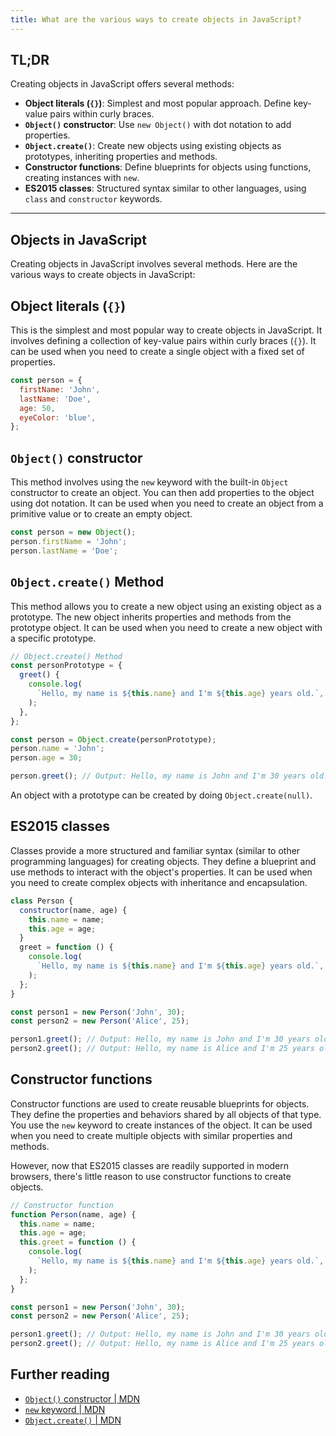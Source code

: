 ```yaml
---
title: What are the various ways to create objects in JavaScript?
---
```


## TL;DR

Creating objects in JavaScript offers several methods:

- **Object literals (`{}`)**: Simplest and most popular approach. Define key-value pairs within curly braces.
- **`Object()` constructor**: Use `new Object()` with dot notation to add properties.
- **`Object.create()`**: Create new objects using existing objects as prototypes, inheriting properties and methods.
- **Constructor functions**: Define blueprints for objects using functions, creating instances with `new`.
- **ES2015 classes**: Structured syntax similar to other languages, using `class` and `constructor` keywords.

---

## Objects in JavaScript

Creating objects in JavaScript involves several methods. Here are the various ways to create objects in JavaScript:

## Object literals (`{}`)

This is the simplest and most popular way to create objects in JavaScript. It involves defining a collection of key-value pairs within curly braces (`{}`). It can be used when you need to create a single object with a fixed set of properties.

```js
const person = {
  firstName: 'John',
  lastName: 'Doe',
  age: 50,
  eyeColor: 'blue',
};
```

## `Object()` constructor

This method involves using the `new` keyword with the built-in `Object` constructor to create an object. You can then add properties to the object using dot notation. It can be used when you need to create an object from a primitive value or to create an empty object.

```js
const person = new Object();
person.firstName = 'John';
person.lastName = 'Doe';
```

## `Object.create()` Method

This method allows you to create a new object using an existing object as a prototype. The new object inherits properties and methods from the prototype object. It can be used when you need to create a new object with a specific prototype.

```js
// Object.create() Method
const personPrototype = {
  greet() {
    console.log(
      `Hello, my name is ${this.name} and I'm ${this.age} years old.`,
    );
  },
};

const person = Object.create(personPrototype);
person.name = 'John';
person.age = 30;

person.greet(); // Output: Hello, my name is John and I'm 30 years old.
```

An object with a prototype can be created by doing `Object.create(null)`.

## ES2015 classes

Classes provide a more structured and familiar syntax (similar to other programming languages) for creating objects. They define a blueprint and use methods to interact with the object's properties. It can be used when you need to create complex objects with inheritance and encapsulation.

```js
class Person {
  constructor(name, age) {
    this.name = name;
    this.age = age;
  }
  greet = function () {
    console.log(
      `Hello, my name is ${this.name} and I'm ${this.age} years old.`,
    );
  };
}

const person1 = new Person('John', 30);
const person2 = new Person('Alice', 25);

person1.greet(); // Output: Hello, my name is John and I'm 30 years old.
person2.greet(); // Output: Hello, my name is Alice and I'm 25 years old.
```

## Constructor functions

Constructor functions are used to create reusable blueprints for objects. They define the properties and behaviors shared by all objects of that type. You use the `new` keyword to create instances of the object. It can be used when you need to create multiple objects with similar properties and methods.

However, now that ES2015 classes are readily supported in modern browsers, there's little reason to use constructor functions to create objects.

```js
// Constructor function
function Person(name, age) {
  this.name = name;
  this.age = age;
  this.greet = function () {
    console.log(
      `Hello, my name is ${this.name} and I'm ${this.age} years old.`,
    );
  };
}

const person1 = new Person('John', 30);
const person2 = new Person('Alice', 25);

person1.greet(); // Output: Hello, my name is John and I'm 30 years old.
person2.greet(); // Output: Hello, my name is Alice and I'm 25 years old.
```

## Further reading

- [`Object()` constructor | MDN](https://developer.mozilla.org/en-US/docs/Web/JavaScript/Reference/Global_Objects/Object/Object)
- [`new` keyword | MDN](https://developer.mozilla.org/en-US/docs/Web/JavaScript/Reference/Operators/new)
- [`Object.create()` | MDN](https://developer.mozilla.org/en-US/docs/Web/JavaScript/Reference/Global_Objects/Object/create)
